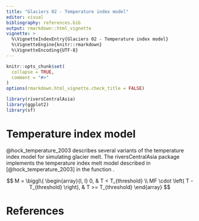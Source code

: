 ```yaml
---
title: "Glaciers 02 - Temperature index model"
editor: visual
bibliography: references.bib
output: rmarkdown::html_vignette
vignette: >
  %\VignetteIndexEntry{Glaciers 02 - Temperature index model}
  %\VignetteEngine{knitr::rmarkdown}
  %\VignetteEncoding{UTF-8}
---
```


```r
knitr::opts_chunk$set(
  collapse = TRUE,
  comment = "#>"
)
options(rmarkdown.html_vignette.check_title = FALSE)

library(riversCentralAsia)
library(ggplot2)
library(sf)
```

# Temperature index model

\@hock_temperature_2003 describes several variants of the temperature index model for simulating glacier melt. The riversCentralAsia package implements the temperature index melt model described in [@hock_temperature_2003] in the function \code{glacierMelt_TI}.

$$
M = \biggl\{ \begin{array}{l, l}
0, & T < T_{threshold} \\
MF \cdot \left( T - T_{threshold} \right), & T >= T_{threshold}
\end{array} 
$$

# References
